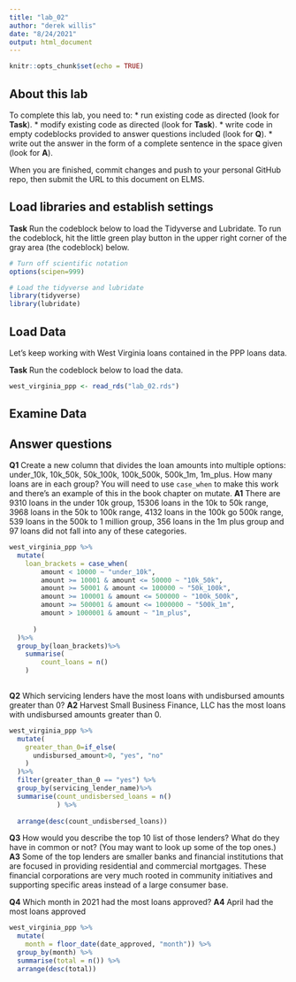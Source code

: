 ```yaml
---
title: "lab_02"
author: "derek willis"
date: "8/24/2021"
output: html_document
---
```


```r
knitr::opts_chunk$set(echo = TRUE)
```

## About this lab

To complete this lab, you need to:
* run existing code as directed (look for **Task**).
* modify existing code as directed (look for **Task**).
* write code in empty codeblocks provided to answer questions included (look for **Q**).
* write out the answer in the form of a complete sentence in the space given (look for **A**).

When you are finished, commit changes and push to your personal GitHub repo, then submit the URL to this document on ELMS.

## Load libraries and establish settings

**Task** Run the codeblock below to load the Tidyverse and Lubridate. To run the codeblock, hit the little green play button in the upper right corner of the gray area (the codeblock) below.

```r
# Turn off scientific notation
options(scipen=999)

# Load the tidyverse and lubridate
library(tidyverse)
library(lubridate)
```

## Load Data

Let's keep working with West Virginia loans contained in the PPP loans data.  

**Task** Run the codeblock below to load the data.

```r
west_virginia_ppp <- read_rds("lab_02.rds")
```

## Examine Data

## Answer questions

**Q1** Create a new column that divides the loan amounts into multiple options: under_10k, 10k_50k, 50k_100k, 100k_500k, 500k_1m, 1m_plus. How many loans are in each group? You will need to use `case_when` to make this work and there's an example of this in the book chapter on mutate.
**A1** There are 9310 loans in the under 10k group, 15306 loans in the 10k to 50k range, 3968 loans in the 50k to 100k range, 4132 loans in the 100k go 500k range, 539 loans in the 500k to 1 million group, 356 loans in the 1m plus group and 97 loans did not fall into any of these categories. 

```r
west_virginia_ppp %>%
  mutate(
    loan_brackets = case_when(
        amount < 10000 ~ "under_10k",
        amount >= 10001 & amount <= 50000 ~ "10k_50k",
        amount >= 50001 & amount <= 100000 ~ "50k_100k",
        amount >= 100001 & amount <= 500000 ~ "100k_500k",
        amount >= 500001 & amount <= 1000000 ~ "500k_1m",
        amount > 1000001 & amount ~ "1m_plus",
        
      )
  )%>% 
  group_by(loan_brackets)%>%
    summarise(
        count_loans = n()
    )
  
```


**Q2** Which servicing lenders have the most loans with undisbursed amounts greater than 0?
**A2** Harvest Small Business Finance, LLC has the most loans with undisbursed amounts greater than 0. 

```r
west_virginia_ppp %>%
  mutate(
    greater_than_0=if_else(
      undisbursed_amount>0, "yes", "no"
    )
  )%>%
  filter(greater_than_0 == "yes") %>%
  group_by(servicing_lender_name)%>%
  summarise(count_undisbersed_loans = n()
            ) %>%
  
  arrange(desc(count_undisbersed_loans))
```

**Q3** How would you describe the top 10 list of those lenders? What do they have in common or not? (You may want to look up some of the top ones.)
**A3** Some of the top lenders are smaller banks and financial institutions that are focused in providing residential and commercial mortgages. These financial corporations are very much rooted in community initiatives and supporting specific areas instead of a large consumer base. 

**Q4** Which month in 2021 had the most loans approved?
**A4** April had the most loans approved 

```r
west_virginia_ppp %>%
  mutate(
    month = floor_date(date_approved, "month")) %>%
  group_by(month) %>%
  summarise(total = n()) %>%
  arrange(desc(total))
```
